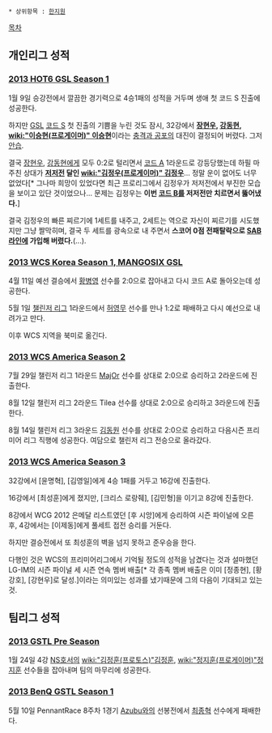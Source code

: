  * 상위항목 : [[한지원]]

[[목차]]

== 개인리그 성적 ==
=== [[2013 HOT6 GSL Season 1]] ===
1월 9일 승강전에서 깔끔한 경기력으로 4승1패의 성적을 거두며 생애 첫 코드 S 진출에 성공한다.

하지만 [[GSL]] [[코드 S]] 첫 진출의 기쁨을 누린 것도 잠시, 32강에서 '''[[장현우]], [[강동현]], [[wiki:"이승현(프로게이머)" 이승현]]'''이라는 [[충격과 공포]]의 대진이 결정되어 버렸다. 그저 [[안습]]. 

결국 [[장현우]], [[강동현]]에게 모두 0:2로 털리면서 [[코드 A]] 1라운드로 강등당했는데 하필 마주친 상대가 '''[[저저전]] 달인 [[wiki:"김정우(프로게이머)" 김정우]]'''... 정말 운이 없어도 너무 없었다[* 그나마 희망이 있었다면 최근 프로리그에서 김정우가 저저전에서 부진한 모습을 보이고 있단 것이었으나... 문제는 김정우는 '''이번 [[코드 B]]를 저저전만 치르면서 뚫어냈다.'''] 

결국 김정우의 빠른 찌르기에 1세트를 내주고, 2세트는 역으로 자신이 찌르기를 시도했지만 그냥 짤막히며, 결국 두 세트를 광속으로 내 주면서 '''스코어 0점 전패탈락으로 [[SAB라인]]에 가입해 버렸다.'''(...).
=== [[2013 WCS Korea Season 1, MANGOSIX GSL]] ===
4월 11일 예선 결승에서 [[황병영]] 선수를 2:0으로 잡아내고 다시 코드 A로 돌아오는데 성공한다.

5월 1일 [[챌린저 리그]] 1라운드에서 [[허영무]] 선수를 만나 1:2로 패배하고 다시 예선으로 내려가고 만다.

이후 WCS 지역을 북미로 옮긴다.
=== [[2013 WCS America Season 2]] ===
7월 29일 챌린저 리그 1라운드 [[MajOr]] 선수를 상대로 2:0으로 승리하고 2라운드에 진출한다.

8월 12일 챌린저 리그 2라운드 Tilea 선수를 상대로 2:0으로 승리하고 3라운드에 진출한다.

8월 14일 챌린저 리그 3라운드 [[김동원]] 선수를 상대로 2:0으로 승리하고 다음시즌 프리미어 리그 직행에 성공한다. 여담으로 챌린저 리그 전승으로 올라갔다.
=== [[2013 WCS America Season 3]] ===

32강에서 [윤명혁], [김영일]에게 4승 1패를 거두고 16강에 진출한다.

16강에서 [최성훈]에게 졌지만, [크리스 로랑줴], [김민형]을 이기고 8강에 진출한다.

8강에서 WCG 2012 은메달 리스트였던 [후 시앙]에게 승리하여 시즌 파이널에 오른 후,
4강에서는 [이제동]에게 풀세트 접전 승리를 거둔다.

하지만 결승전에서 또 최성훈의 벽을 넘지 못하고 준우승을 한다. 

다행인 것은 WCS의 프리미어리그에서 기억될 정도의 성적을 남겼다는 것과 설마했던 
LG-IM의 시즌 파이널 세 시즌 연속 멤버 배출[* 각 종족 멤버 배출은 이미 [정종현], [황강호], [강현우]로 달성.]이라는 의미있는 성과를 냈기때문에 그의 다음이 기대되고 있는 것.
== 팀리그 성적 ==
=== [[2013 GSTL Pre Season]] ===
1월 24일 4강 [[NS호서]]의 [[wiki:"김정훈(프로토스)"김정훈]], [[wiki:"정지훈(프로게이머)"정지훈]] 선수들을 잡아내며 팀의 마무리에 성공한다.
=== [[2013 BenQ GSTL Season 1]] ===
5월 10일 PennantRace 8주차 1경기 [[Azubu]]와의 선봉전에서 [[최종혁]] 선수에게 패배한다.
